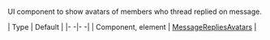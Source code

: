 UI component to show avatars of members who thread replied on message. 

| Type | Default |
|- -|- -|
| Component, element | [MessageRepliesAvatars](../../ui-components/message-replies-avatars) |
